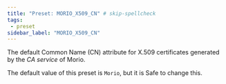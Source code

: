 ```yaml
---
title: "Preset: MORIO_X509_CN" # skip-spellcheck
tags:
 - preset
sidebar_label: "MORIO_X509_CN"
---
```


The default Common Name (CN) attribute for X.509 certificates generated by the _CA service_ of Morio.

<Note>

The default value of this preset is `Morio`, but it is <Label style="success">Safe</Label> to change this.

</Note>
